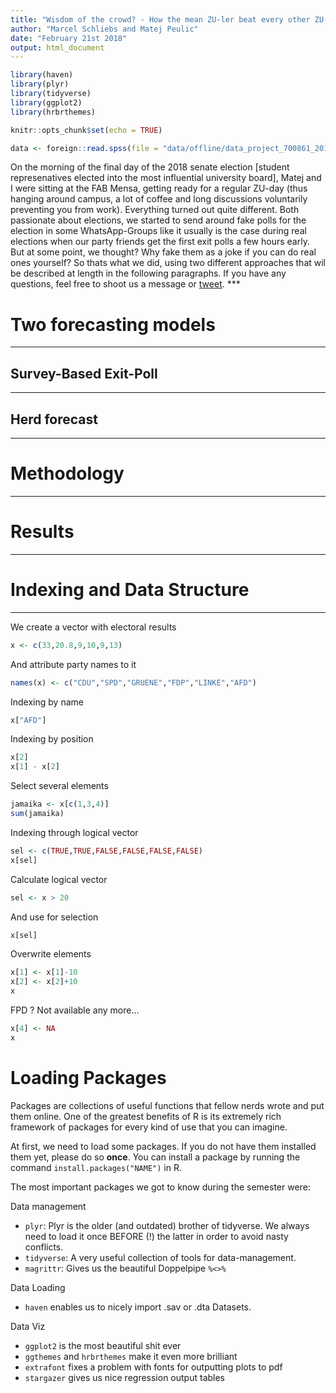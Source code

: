 ```yaml
---
title: "Wisdom of the crowd? - How the mean ZU-ler beat every other ZU-ler in Forecasting the senate winners"
author: "Marcel Schliebs and Matej Peulic"
date: "February 21st 2018"
output: html_document
---
```


```r
library(haven)
library(plyr)
library(tidyverse)
library(ggplot2)
library(hrbrthemes)

knitr::opts_chunk$set(echo = TRUE)

data <- foreign::read.spss(file = "data/offline/data_project_700861_2018_02_09 (1).sav") %>% as.data.frame()

```

On the morning of the final day of the 2018 senate election [student represenatives elected into the most influential university board], Matej and I were sitting at the FAB Mensa, getting ready for a regular ZU-day (thus hanging around campus, a lot of coffee and long discussions voluntarily preventing you from work). Everything turned out quite different. Both passionate about elections, we started to send around fake polls for the election in some WhatsApp-Groups like it usually is the case during real elections when our party friends get the first exit polls a few hours early. 
But at some point, we thought? Why fake them as a joke if you can do real ones yourself? So thats what we did, using two different approaches that wil be described at length in the following paragraphs. If you have any questions, feel free to shoot us a message or [tweet](twitter.com/ma_schliebs). 
***

# Two forecasting models

***

## Survey-Based Exit-Poll 

***

## Herd forecast 

***

# Methodology

***

# Results

***

# Indexing and Data Structure

***



We create a vector with electoral results
```r
x <- c(33,20.8,9,10,9,13)
```

And attribute party names to it
```r
names(x) <- c("CDU","SPD","GRUENE","FDP","LINKE","AFD")
```

Indexing by name
```r
x["AFD"]
```

Indexing by position
```r
x[2]
x[1] - x[2]
```

Select several elements
```r
jamaika <- x[c(1,3,4)]
sum(jamaika)
```

Indexing through logical vector
```r
sel <- c(TRUE,TRUE,FALSE,FALSE,FALSE,FALSE)
x[sel]
```


Calculate logical vector
```r
sel <- x > 20
```

And use for selection
```r
x[sel]
```

Overwrite elements
```r
x[1] <- x[1]-10
x[2] <- x[2]+10
x
```

FPD ? Not available any more...
```r
x[4] <- NA
x
```


# Loading Packages

Packages are collections of useful functions that fellow nerds wrote and put them online. One of the greatest benefits of R is its extremely rich framework of packages for every kind of use that you can imagine.

At first, we need to load some packages. If you do not have them installed them yet, please do so **once**. You can install a package by running the command `install.packages("NAME")` in R. 

The most important packages we got to know during the semester were:

Data management

* `plyr`: Plyr is the older (and outdated) brother of tidyverse. We always need to load it once BEFORE (!) the latter in order to avoid nasty conflicts. 
* `tidyverse`: A very useful collection of tools for data-management. 
* `magrittr`: Gives us the beautiful Doppelpipe `%<>%`

Data Loading

* `haven` enables us to nicely import .sav or .dta Datasets.

Data Viz

* `ggplot2` is the most beautiful shit ever
* `ggthemes` and `hrbrthemes` make it even more brilliant
* `extrafont` fixes a problem with fonts for outputting plots to pdf
* `stargazer` gives us nice regression output tables

